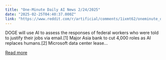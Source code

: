 ```yaml
---
title: "One-Minute Daily AI News 2/24/2025"
date: "2025-02-25T04:40:37.000Z"
link: "https://www.reddit.com/r/artificial/comments/1ixmt62/oneminute_daily_ai_news_2242025/"
---
```


DOGE will use AI to assess the responses of federal workers who were told to justify their jobs via email.[1]
 Major Asia bank to cut 4,000 roles as AI replaces humans.[2]
 Microsoft data center lease...

[Read more](https://www.reddit.com/r/artificial/comments/1ixmt62/oneminute_daily_ai_news_2242025/)
